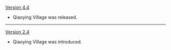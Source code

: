 {{Change History/Header}}
[[Version 4.4]]
* Qiaoying Village was released.
----
[[Version 2.4]]
* Qiaoying Village was introduced.